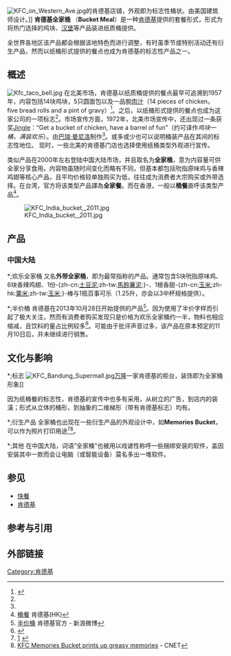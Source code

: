 {{expand|time=2015-10-05T20:00:49+00:00}}
[[File:KFC_on_Western_Ave.jpg|thumb]]{{link-en|Western Avenue|Western Avenue (Los Angeles)}}的肯德基店铺，外观即为标志性桶状。由美国建筑师{{link-en|Jeffrey Daniels|Jeffrey Daniels}}设计。]]
'''肯德基全家桶''' （'''Bucket Meal'''）是一种[[肯德基|肯德基]]提供的套餐形式，形式为将热门选择的鸡块、[[汉堡|汉堡]]等产品装进纸质桶提供。

全世界各地区该产品都会根据该地特色而进行调整，有时虽季节或特别活动还有衍生产品，然而以纸桶形式提供的餐点也成为肯德基的标志性产品之一。

==概述==
[[File:Kfc_taco_bell.jpg|thumb]]
在北美市场，肯德基以纸质桶提供的餐点最早可追溯到1957年，内容包括14块鸡块，5只圆面包以及一品脫[[肉汁|肉汁]]（14 pieces of chicken， five bread rolls and a pint of gravy）<ref name=Darden1>{{cite book|last=Darden|first=Robert|title=Secret Recipe: Why Kfc Is Still Cooking After 50 Years|date=January 1, 2004|publisher=Tapestry Press|isbn=978-1-930819-33-7|pages=12, 57–58, 101, 159, 175, 211}}</ref>。之后，以纸桶形式提供的餐点也成为这家公司的一项标志<ref name=Darden1 />。市场宣传方面，1972年，北美市场宣传中，还出现过一条获奖[[Jingle|Jingle]]：“Get a bucket of chicken, have a barrel of fun”（约可译作''鸡块一桶，满装欢乐''）。由[[巴瑞·曼尼洛|巴瑞·曼尼洛]]制作<ref name=Darden1 />。或多或少也可以说明桶装产品在其间的标志性地位。
现时，一些北美的肯德基门店也选择使用纸桶类型外观进行宣传。

类似产品在2000年左右登陆中国大陆市场，并且取名为'''全家桶'''，意为内容量可供全家分享食用。内容物虽随时间变化而略有不同，但基本都包括吮指原味鸡与香辣鸡翅等核心产品，且平均价格较单独购买为低，往往成为消费者大宗购买或外带选择。在台湾，官方将该类型产品譯為'''全家餐'''。而在香港，一般以'''桶餐'''直呼该类型产品<ref>[http://www.kfchk.com/tc/menu/bucket_meals.html 桶餐] {{Wayback|url=http://www.kfchk.com/tc/menu/bucket_meals.html |date=20171219151252 }}肯德基(HK)</ref>。

[[File:KFC_India_bucket,_2011.jpg|thumb]]

==产品==
===中国大陆===
*;欢乐全家桶
又名'''外带全家桶'''，即为最常指称的产品。通常包含5块吮指原味鸡、6块香辣鸡翅、1份-{zh-cn:[[土豆泥|土豆泥]];zh-tw:[[馬鈴薯泥|馬鈴薯泥]];}-、1根香甜-{zh-cn:[[玉米|玉米]];zh-hk:[[粟米|粟米]];zh-tw:[[玉米|玉米]];}-棒与1瓶百事可乐（1.25升，亦会以3中杯规格提供）。
*;半价桶
肯德基在2013年10月28日开始提供的产品<ref>[http://weibo.com/1687422352/AfD5kxOtJ 半价桶] 肯德基官方 - 新浪微博</ref>。因为使用了半价字样而引起了极大关注，然而有消费者购买发现只是价格为欢乐全家桶约一半，物料也相应缩减，且饮料的量占比例较多<ref>{{Cite web |url=http://post.smzdm.com/p/49150 |title=《万众瞩目的肯德基半价桶开箱》 |access-date=2015-10-05 |archive-date=2016-08-26 |archive-url=https://web.archive.org/web/20160826110542/http://post.smzdm.com/p/49150/ |dead-url=no }}</ref>。可能由于批评声音过多，该产品在原本预定的11月10日后，并未继续进行销售。

==文化与影响==
*;标志
[[File:KFC_Bandung_Supermall.jpg|thumb]][[万隆|万隆]]一家肯德基的柜台，装饰即为全家桶形象]]

因为纸桶餐的标志性，肯德基的宣传中也多有采用，从树立的广告，到店内的装潢；形式从立体的桶形，到抽象的二维梯形（带有肯德基标志）均有。
*;衍生产品
全家桶也出现在一些衍生产品的外观设计中，如'''Memories Bucket'''，可以作为照片打印用途<ref>[http://www.buzzfeed.com/ryanhatesthis/thnks-fr-th-memories-bucket] {{Wayback|url=http://www.buzzfeed.com/ryanhatesthis/thnks-fr-th-memories-bucket |date=20151007060439 }}{{en}}</ref><ref>[http://www.cnet.com/news/kfc-memories-bucket-prints-up-greasy-memories-tomorrow-daily-219/ KFC Memories Bucket prints up greasy memories] {{Wayback|url=http://www.cnet.com/news/kfc-memories-bucket-prints-up-greasy-memories-tomorrow-daily-219/ |date=20160304111417 }} - CNET{{en}}</ref>。
*;其他
{{seealso|百度全家桶}}
在中国大陆，词语“全家桶”也被用以戏谑性称呼一些捆绑安装的软件，盖因安装其中一款而会让电脑（或智能设备）莫名多出一堆软件。

==参见==
*[[快餐|快餐]]
*[[肯德基|肯德基]]
==参考与引用==
{{reflist}}
==外部链接==

[[Category:肯德基|Category:肯德基]]